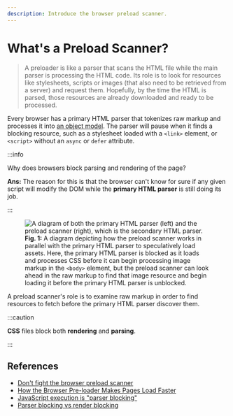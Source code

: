 ```yaml
---
description: Introduce the browser preload scanner.
---
```


# What's a Preload Scanner?

> A preloader is like a parser that scans the HTML file while the main parser is processing the HTML code. Its role is to look for resources like stylesheets, scripts or images (that also need to be retrieved from a server) and request them. Hopefully, by the time the HTML is parsed, those resources are already downloaded and ready to be processed.

Every browser has a primary HTML parser that tokenizes raw markup and processes it into [an object model](./00-how-browsers-work.md#dom). The parser will pause when it finds a blocking resource, such as a stylesheet loaded with a `<link>` element, or `<script>` without an `async` or `defer` attribute.

:::info

Why does browsers block parsing and rendering of the page?

**Ans:** The reason for this is that the browser can't know for sure if any given script will modify the DOM while the **primary HTML parser** is still doing its job.

:::

<figure>
  <img
    src={require("./_assets/preload-scanner.png").default}
    alt="A diagram of both the primary HTML parser (left) and the preload scanner (right), which is the secondary HTML parser."
  ></img>
  <figcaption>
    <strong>Fig. 1:</strong> A diagram depicting how the preload scanner works
    in parallel with the primary HTML parser to speculatively load assets. Here,
    the primary HTML parser is blocked as it loads and processes CSS before it
    can begin processing image markup in the <code>&lt;body&gt;</code> element,
    but the preload scanner can look ahead in the raw markup to find that image
    resource and begin loading it before the primary HTML parser is unblocked.
  </figcaption>
</figure>

A preload scanner's role is to examine raw markup in order to find resources to fetch before the primary HTML parser discover them.

:::caution

**CSS** files block both **rendering** and **parsing**.

:::

## References

- [Don't fight the browser preload scanner](https://web.dev/preload-scanner/)
- [How the Browser Pre-loader Makes Pages Load Faster](https://andydavies.me/blog/2013/10/22/how-the-browser-pre-loader-makes-pages-load-faster/)
- [JavaScript execution is "parser blocking"](https://web.dev/critical-rendering-path-adding-interactivity-with-javascript/#:~:text=By%20default%2C%20JavaScript%20execution%20is,before%20proceeding%20with%20DOM%20construction.)
- [Parser blocking vs render blocking](https://stackoverflow.com/a/37759508)
